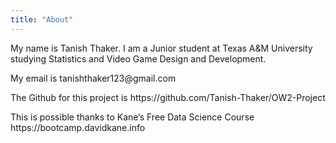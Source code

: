 ```yaml
---
title: "About"
---
```


My name is Tanish Thaker. I am a Junior student at Texas A&M University studying Statistics and Video Game Design and Development.

My email is tanishthaker123@gmail.com

The Github for this project is https://github.com/Tanish-Thaker/OW2-Project

This is possible thanks to Kane’s Free Data Science Course https://bootcamp.davidkane.info
